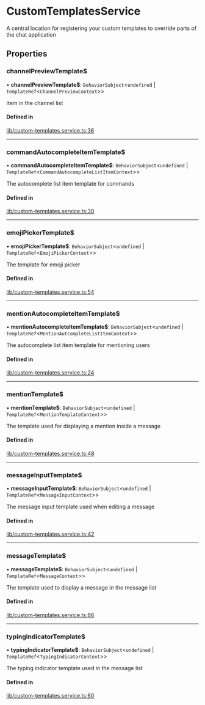 # CustomTemplatesService

A central location for registering your custom templates to override parts of the chat application

## Properties

### channelPreviewTemplate$

• **channelPreviewTemplate$**: `BehaviorSubject`<`undefined` \| `TemplateRef`<`ChannelPreviewContext`\>\>

Item in the channel list

#### Defined in

[lib/custom-templates.service.ts:36](https://github.com/GetStream/stream-chat-angular/blob/e60e22d/projects/stream-chat-angular/src/lib/custom-templates.service.ts#L36)

___

### commandAutocompleteItemTemplate$

• **commandAutocompleteItemTemplate$**: `BehaviorSubject`<`undefined` \| `TemplateRef`<`CommandAutocompleteListItemContext`\>\>

The autocomplete list item template for commands

#### Defined in

[lib/custom-templates.service.ts:30](https://github.com/GetStream/stream-chat-angular/blob/e60e22d/projects/stream-chat-angular/src/lib/custom-templates.service.ts#L30)

___

### emojiPickerTemplate$

• **emojiPickerTemplate$**: `BehaviorSubject`<`undefined` \| `TemplateRef`<`EmojiPickerContext`\>\>

The template for emoji picker

#### Defined in

[lib/custom-templates.service.ts:54](https://github.com/GetStream/stream-chat-angular/blob/e60e22d/projects/stream-chat-angular/src/lib/custom-templates.service.ts#L54)

___

### mentionAutocompleteItemTemplate$

• **mentionAutocompleteItemTemplate$**: `BehaviorSubject`<`undefined` \| `TemplateRef`<`MentionAutcompleteListItemContext`\>\>

The autocomplete list item template for mentioning users

#### Defined in

[lib/custom-templates.service.ts:24](https://github.com/GetStream/stream-chat-angular/blob/e60e22d/projects/stream-chat-angular/src/lib/custom-templates.service.ts#L24)

___

### mentionTemplate$

• **mentionTemplate$**: `BehaviorSubject`<`undefined` \| `TemplateRef`<`MentionTemplateContext`\>\>

The template used for displaying a mention inside a message

#### Defined in

[lib/custom-templates.service.ts:48](https://github.com/GetStream/stream-chat-angular/blob/e60e22d/projects/stream-chat-angular/src/lib/custom-templates.service.ts#L48)

___

### messageInputTemplate$

• **messageInputTemplate$**: `BehaviorSubject`<`undefined` \| `TemplateRef`<`MessageInputContext`\>\>

The message input template used when editing a message

#### Defined in

[lib/custom-templates.service.ts:42](https://github.com/GetStream/stream-chat-angular/blob/e60e22d/projects/stream-chat-angular/src/lib/custom-templates.service.ts#L42)

___

### messageTemplate$

• **messageTemplate$**: `BehaviorSubject`<`undefined` \| `TemplateRef`<`MessageContext`\>\>

The template used to display a message in the message list

#### Defined in

[lib/custom-templates.service.ts:66](https://github.com/GetStream/stream-chat-angular/blob/e60e22d/projects/stream-chat-angular/src/lib/custom-templates.service.ts#L66)

___

### typingIndicatorTemplate$

• **typingIndicatorTemplate$**: `BehaviorSubject`<`undefined` \| `TemplateRef`<`TypingIndicatorContext`\>\>

The typing indicator template used in the message list

#### Defined in

[lib/custom-templates.service.ts:60](https://github.com/GetStream/stream-chat-angular/blob/e60e22d/projects/stream-chat-angular/src/lib/custom-templates.service.ts#L60)
